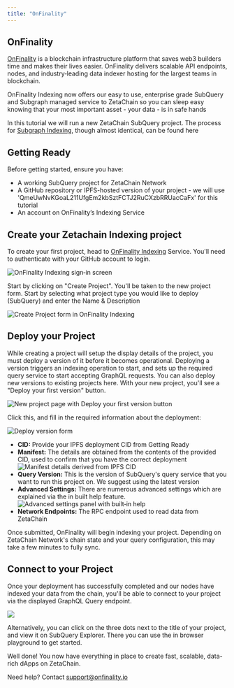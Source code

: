 ```yaml
---
title: "OnFinality"
---
```


## OnFinality
[OnFinality](https://onfinality.io) is a blockchain infrastructure platform that saves web3 builders time and makes their lives easier. OnFinality delivers scalable API endpoints, nodes, and industry‑leading data indexer hosting for the largest teams in blockchain.

OnFinality Indexing now offers our easy to use, enterprise grade SubQuery and Subgraph managed service to ZetaChain so you can sleep easy knowing that your most important asset - your data - is in safe hands

In this tutorial we will run a new ZetaChain SubQuery project. The process for [Subgraph Indexing](https://documentation.onfinality.io/support/publishing-your-subgraph-project), though almost identical, can be found here

## Getting Ready

Before getting started, ensure you have:
- A working SubQuery project for ZetaChain Network
- A GitHub repository or IPFS-hosted version of your project - we will use 'QmeUwNvKGoaL211UfgEm2kbSztFCTJ2RuCXzbRRUacCaFx' for this tutorial
- An account on OnFinality’s Indexing Service

## Create your Zetachain Indexing project

To create your first project, head to [OnFinality Indexing](https://indexing.onfinality.io/) Service. You'll need to authenticate with your GitHub account to login.

![OnFinality Indexing sign‑in screen](/img/docs/onfinality-1.png)

Start by clicking on "Create Project". You'll be taken to the new project form. Start by selecting what project type you would like to deploy (SubQuery) and enter the Name & Description

![Create Project form in OnFinality Indexing](/img/docs/onfinality-2.png)

## Deploy your Project

While creating a project will setup the display details of the project, you must deploy a version of it before it becomes operational. Deploying a version triggers an indexing operation to start, and sets up the required query service to start accepting GraphQL requests. You can also deploy new versions to existing projects here.
With your new project, you'll see a "Deploy your first version" button. 

![New project page with Deploy your first version button](/img/docs/onfinality-3.png)

Click this, and fill in the required information about the deployment:

![Deploy version form](/img/docs/onfinality-4.png)
- **CID:** Provide your IPFS deployment CID from Getting Ready
- **Manifest:** The details are obtained from the contents of the provided CID, used to confirm that you have the correct deployment
![Manifest details derived from IPFS CID](/img/docs/onfinality-5.png)
- **Query Version:** This is the version of SubQuery's query service that you want to run this project on. We suggest using the latest version
- **Advanced Settings:** There are numerous advanced settings which are explained via the in built help feature.
![Advanced settings panel with built‑in help](/img/docs/onfinality-6.png)
- **Network Endpoints:** The RPC endpoint used to read data from ZetaChain

Once submitted, OnFinality will begin indexing your project. Depending on ZetaChain Network's chain state and your query configuration, this may take a few minutes to fully sync.

## Connect to your Project
Once your deployment has successfully completed and our nodes have indexed your data from the chain, you'll be able to connect to your project via the displayed GraphQL Query endpoint.

![](/img/docs/onfinality-7.png)

Alternatively, you can click on the three dots next to the title of your project, and view it on SubQuery Explorer. There you can use the in browser playground to get started.

Well done! You now have everything in place to create fast, scalable, data-rich dApps on ZetaChain.

Need help? Contact support@onfinality.io
